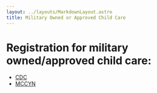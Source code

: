 ```yaml
---
layout: ../layouts/MarkdownLayout.astro
title: Military Owned or Approved Child Care
---
```



# Registration for military owned/approved child care:
- [CDC](https://militarychildcare-cac.csd.disa.mil/mccf/ui/#/)
- [MCCYN](https://public.militarychildcare.csd.disa.mil/mcc-central/mcchome/mccyn/air-force)
